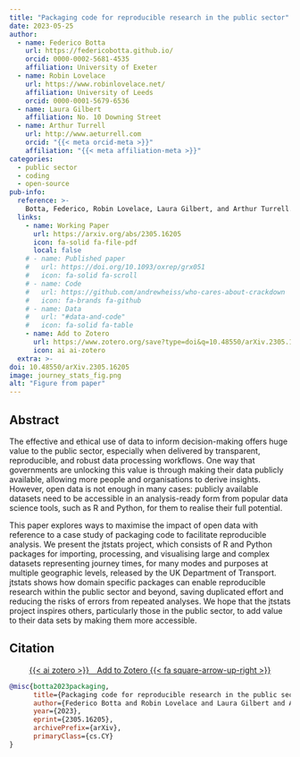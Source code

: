 ```yaml
---
title: "Packaging code for reproducible research in the public sector"
date: 2023-05-25
author:
  - name: Federico Botta
    url: https://federicobotta.github.io/
    orcid: 0000-0002-5681-4535
    affiliation: University of Exeter
  - name: Robin Lovelace
    url: https://www.robinlovelace.net/
    affiliation: University of Leeds
    orcid: 0000-0001-5679-6536
  - name: Laura Gilbert
    affiliation: No. 10 Downing Street
  - name: Arthur Turrell
    url: http://www.aeturrell.com
    orcid: "{{< meta orcid-meta >}}"
    affiliation: "{{< meta affiliation-meta >}}"
categories:
  - public sector
  - coding
  - open-source
pub-info:
  reference: >-
    Botta, Federico, Robin Lovelace, Laura Gilbert, and Arthur Turrell. "Packaging code for reproducible research in the public sector." <i>arXiv e-prints</i> (2022), arXiv:2305.16205. doi: <a href="https://doi.org/10.48550/arXiv.2305.16205"><code>10.48550/arXiv.2305.16205</code></a>
  links:
    - name: Working Paper
      url: https://arxiv.org/abs/2305.16205
      icon: fa-solid fa-file-pdf
      local: false
    # - name: Published paper
    #   url: https://doi.org/10.1093/oxrep/grx051
    #   icon: fa-solid fa-scroll
    # - name: Code
    #   url: https://github.com/andrewheiss/who-cares-about-crackdown
    #   icon: fa-brands fa-github
    # - name: Data
    #   url: "#data-and-code"
    #   icon: fa-solid fa-table
    - name: Add to Zotero
      url: https://www.zotero.org/save?type=doi&q=10.48550/arXiv.2305.16205
      icon: ai ai-zotero
  extra: >-
doi: 10.48550/arXiv.2305.16205
image: journey_stats_fig.png
alt: "Figure from paper"
---
```


## Abstract

The effective and ethical use of data to inform decision-making offers huge value to the public sector, especially when delivered by transparent, reproducible, and robust data processing workflows. One way that governments are unlocking this value is through making their data publicly available, allowing more people and organisations to derive insights. However, open data is not enough in many cases: publicly available datasets need to be accessible in an analysis-ready form from popular data science tools, such as R and Python, for them to realise their full potential.

This paper explores ways to maximise the impact of open data with reference to a case study of packaging code to facilitate reproducible analysis. We present the jtstats project, which consists of R and Python packages for importing, processing, and visualising large and complex datasets representing journey times, for many modes and purposes at multiple geographic levels, released by the UK Department of Transport. jtstats shows how domain specific packages can enable reproducible research within the public sector and beyond, saving duplicated effort and reducing the risks of errors from repeated analyses. We hope that the jtstats project inspires others, particularly those in the public sector, to add value to their data sets by making them more accessible.

## Citation

<p class="buttons" style="text-align:center;">
<a class="btn btn-danger" target="_blank" href="https://www.zotero.org/save?type=doi&q=10.48550/arXiv.2305.16205">{{< ai zotero >}}&emsp;Add to Zotero {{< fa square-arrow-up-right >}}</a>
</p>


```bibtex
@misc{botta2023packaging,
      title={Packaging code for reproducible research in the public sector}, 
      author={Federico Botta and Robin Lovelace and Laura Gilbert and Arthur Turrell},
      year={2023},
      eprint={2305.16205},
      archivePrefix={arXiv},
      primaryClass={cs.CY}
}
```